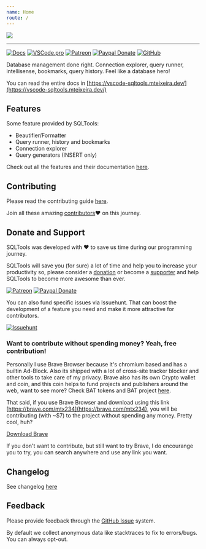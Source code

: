 ```yaml
---
name: Home
route: /
---
```


<p style={{ textAlign: 'center' }}>
  <img src="https://raw.githubusercontent.com/mtxr/vscode-sqltools/master/static/header-hero.svg?sanitize=true" />
</p>

<hr />

<p style={{ textAlign: 'center' }}>

[![Docs](https://img.shields.io/badge/docs-here-blueviolet?style=for-the-badge)](https://vscode-sqltools.mteixeira.dev)
[![VSCode.pro](https://img.shields.io/badge/Supported%20by-VSCode%20Power%20User%20Course%20%E2%86%92-gray.svg?colorA=655BE1&colorB=4F44D6&style=for-the-badge)](https://a.paddle.com/v2/click/16413/111711?link=1227)
[![Patreon](https://img.shields.io/badge/patreon-support-blue.svg?style=for-the-badge)](https://www.patreon.com/mteixeira)
[![Paypal Donate](https://img.shields.io/badge/paypal-donate-blue.svg?style=for-the-badge)](https://www.paypal.com/cgi-bin/webscr?cmd=_s-xclick&hosted_button_id=RSMB6DGK238V8)
[![GitHub](https://img.shields.io/github/license/mtxr/vscode-sqltools?style=for-the-badge)](https://github.com/mtxr/vscode-sqltools/blob/master/LICENSE.md)

</p>

Database management done right. Connection explorer, query runner, intellisense, bookmarks, query history. Feel like a database hero!

You can read the entire docs in [https://vscode-sqltools.mteixeira.dev/](https://vscode-sqltools.mteixeira.dev/)

## Features

Some feature provided by SQLTools:

* Beautifier/Formatter
* Query runner, history and bookmarks
* Connection explorer
* Query generators (INSERT only)

Check out all the features and their documentation [here](http://vscode-sqltools.mteixeira.dev/features).

<DriversSection />

## Contributing

Please read the contributing guide [here](https://vscode-sqltools.mteixeira.dev/contributing).

Join all these amazing [contributors](https://github.com/mtxr/vscode-sqltools/graphs/contributors)❤️ on this journey.


## Donate and Support

SQLTools was developed with ♥ to save us time during our programming journey.

SQLTools will save you (for sure) a lot of time and help you to increase your productivity so, please consider a [donation](https://www.paypal.com/cgi-bin/webscr?cmd=_s-xclick&hosted_button_id=RSMB6DGK238V8) or become a [supporter](https://www.patreon.com/mteixeira) and help SQLTools to become more awesome than ever.

[![Patreon](https://img.shields.io/badge/patreon-support-blue.svg?style=for-the-badge&logo=patreon)](https://www.patreon.com/mteixeira)
[![Paypal Donate](https://img.shields.io/badge/paypal-donate-blue.svg?style=for-the-badge&logo=paypal)](https://www.paypal.com/cgi-bin/webscr?cmd=_s-xclick&hosted_button_id=RSMB6DGK238V8)

You can also fund specific issues via Issuehunt. That can boost the development of a feature you need and make it more attractive for contributors.

[![Issuehunt](https://github.com/BoostIO/issuehunt-materials/raw/master/v1/issuehunt-button-v1.svg?sanitize=true)](https://issuehunt.io/r/mtxr/vscode-sqltools)

### Want to contribute without spending money? Yeah, free contribution!

Personally I use Brave Browser because it's chromium based and has a builtin Ad-Block. Also its shipped with a lot of cross-site tracker blocker and other tools to take care of my privacy.
Brave also has its own Crypto wallet and coin, and this coin helps to fund projects and publishers around the web, want to see more? Check BAT tokens and BAT project [here](https://brave.com/mtx234).

That said, if you use Brave Browser and download using this link [https://brave.com/mtx234](https://brave.com/mtx234), you will be contributing (with ~$7) to the project without spending any money. Pretty cool, huh?

[Download Brave](https://brave.com/mtx234)

If you don't want to contribute, but still want to try Brave, I do encourange you to try, you can search anywhere and use any link you want.


## Changelog

See changelog [here](https://vscode-sqltools.mteixeira.dev/changelog)

## Feedback

Please provide feedback through the [GitHub Issue](https://github.com/mtxr/vscode-sqltools/issues) system.

By default we collect anonymous data like stacktraces to fix to errors/bugs. You can always opt-out.
